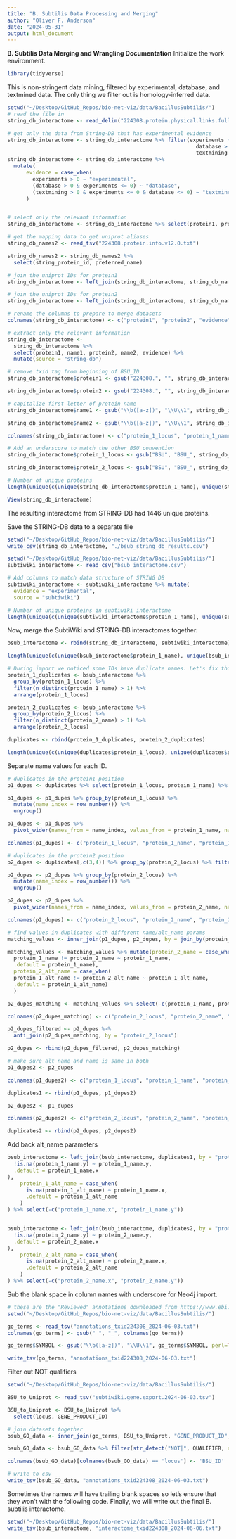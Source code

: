 ```yaml
---
title: "B. Subtilis Data Processing and Merging"
author: "Oliver F. Anderson"
date: "2024-05-31"
output: html_document
---
```


**B. Subtilis Data Merging and Wrangling Documentation**
Initialize the work environment.
```r
library(tidyverse)
```

This is non-stringent data mining, filtered by experimental, database, and textmined data. The only thing we filter out is homology-inferred data.
```r
setwd("~/Desktop/GitHub_Repos/bio-net-viz/data/BacillusSubtilis/")
# read the file in
string_db_interactome <- read_delim("224308.protein.physical.links.full.v12.0.txt", delim = " ")

# get only the data from String-DB that has experimental evidence
string_db_interactome <- string_db_interactome %>% filter(experiments > 0 |
                                                            database > 0 |
                                                            textmining > 0)
string_db_interactome <- string_db_interactome %>% 
  mutate(
      evidence = case_when(
        experiments > 0 ~ "experimental",
        (database > 0 & experiments <= 0) ~ "database",
        (textmining > 0 & experiments <= 0 & database <= 0) ~ "textmined")
      )


# select only the relevant information
string_db_interactome <- string_db_interactome %>% select(protein1, protein2, evidence)

# get the mapping data to get uniprot aliases
string_db_names2 <- read_tsv("224308.protein.info.v12.0.txt")

string_db_names2 <- string_db_names2 %>%
  select(string_protein_id, preferred_name)

# join the uniprot IDs for protein1
string_db_interactome <- left_join(string_db_interactome, string_db_names2, by = c("protein1" = "string_protein_id"), relationship = "many-to-many")

# join the uniprot IDs for protein2
string_db_interactome <- left_join(string_db_interactome, string_db_names2, by = c("protein2" = "string_protein_id"), relationship = "many-to-many")

# rename the columns to prepare to merge datasets
colnames(string_db_interactome) <- c("protein1", "protein2", "evidence", "name1", "name2")

# extract only the relevant information
string_db_interactome <-
  string_db_interactome %>%
  select(protein1, name1, protein2, name2, evidence) %>%
  mutate(source = "string-db")

# remove txid tag from beginning of BSU_ID
string_db_interactome$protein1 <- gsub("224308.", "", string_db_interactome$protein1)

string_db_interactome$protein2 <- gsub("224308.", "", string_db_interactome$protein2)

# capitalize first letter of protein name
string_db_interactome$name1 <- gsub("\\b([a-z])", "\\U\\1", string_db_interactome$name1, perl=TRUE)

string_db_interactome$name2 <- gsub("\\b([a-z])", "\\U\\1", string_db_interactome$name2, perl=TRUE)

colnames(string_db_interactome) <- c("protein_1_locus", "protein_1_name", "protein_2_locus", "protein_2_name", "evidence", "source")

# Add an underscore to match the other BSU convention
string_db_interactome$protein_1_locus <- gsub("BSU", "BSU_", string_db_interactome$protein_1_locus)

string_db_interactome$protein_2_locus <- gsub("BSU", "BSU_", string_db_interactome$protein_2_locus)

# Number of unique proteins
length(unique(c(unique(string_db_interactome$protein_1_name), unique(string_db_interactome$protein_2_name))))

View(string_db_interactome)
```
The resulting interactome from STRING-DB had 1446 unique proteins.

Save the STRING-DB data to a separate file
```r
setwd("~/Desktop/GitHub_Repos/bio-net-viz/data/BacillusSubtilis/")
write_csv(string_db_interactome, "./bsub_string_db_results.csv")
```

```r
setwd("~/Desktop/GitHub_Repos/bio-net-viz/data/BacillusSubtilis/")
subtiwiki_interactome <- read_csv("bsub_interactome.csv")

# Add columns to match data structure of STRING DB
subtiwiki_interactome <- subtiwiki_interactome %>% mutate(
  evidence = "experimental",
  source = "subtiwiki")

# Number of unique proteins in subtiwiki interactome
length(unique(c(unique(subtiwiki_interactome$protein_1_name), unique(subtiwiki_interactome$protein_2_name))))
```


Now, merge the SubtiWiki and STRING-DB interactomes together.
```r
bsub_interactome <- rbind(string_db_interactome, subtiwiki_interactome)

length(unique(c(unique(bsub_interactome$protein_1_name), unique(bsub_interactome$protein_2_name))))

# During import we noticed some IDs have duplicate names. Let's fix this and set an alt_name parameter.
protein_1_duplicates <- bsub_interactome %>%
  group_by(protein_1_locus) %>%
  filter(n_distinct(protein_1_name) > 1) %>%
  arrange(protein_1_locus)

protein_2_duplicates <- bsub_interactome %>%
  group_by(protein_2_locus) %>%
  filter(n_distinct(protein_2_name) > 1) %>%
  arrange(protein_2_locus)

duplicates <- rbind(protein_1_duplicates, protein_2_duplicates)

length(unique(c(unique(duplicates$protein_1_locus), unique(duplicates$protein_2_locus))))/2
```

Separate name values for each ID.
```r
# duplicates in the protein1 position
p1_dupes <- duplicates %>% select(protein_1_locus, protein_1_name) %>% group_by(protein_1_locus) %>% filter(n_distinct(protein_1_name) > 1) %>% distinct()

p1_dupes <- p1_dupes %>% group_by(protein_1_locus) %>%
  mutate(name_index = row_number()) %>%
  ungroup()

p1_dupes <- p1_dupes %>%
  pivot_wider(names_from = name_index, values_from = protein_1_name, names_prefix = "name")

colnames(p1_dupes) <- c("protein_1_locus", "protein_1_name", "protein_1_alt_name")

# duplicates in the protein2 position
p2_dupes <- duplicates[,c(3,4)] %>% group_by(protein_2_locus) %>% filter(n_distinct(protein_2_name) > 1) %>% distinct()

p2_dupes <- p2_dupes %>% group_by(protein_2_locus) %>%
  mutate(name_index = row_number()) %>%
  ungroup()

p2_dupes <- p2_dupes %>%
  pivot_wider(names_from = name_index, values_from = protein_2_name, names_prefix = "name")

colnames(p2_dupes) <- c("protein_2_locus", "protein_2_name", "protein_2_alt_name")

# find values in duplicates with different name/alt_name params
matching_values <- inner_join(p1_dupes, p2_dupes, by = join_by(protein_1_locus == protein_2_locus))

matching_values <- matching_values %>% mutate(protein_2_name = case_when(
  protein_1_name != protein_2_name ~ protein_1_name,
  .default = protein_1_name),
  protein_2_alt_name = case_when(
  protein_1_alt_name != protein_2_alt_name ~ protein_1_alt_name,
  .default = protein_1_alt_name)
  )

p2_dupes_matching <- matching_values %>% select(-c(protein_1_name, protein_1_alt_name))

colnames(p2_dupes_matching) <- c("protein_2_locus", "protein_2_name", "protein_2_alt_name")

p2_dupes_filtered <- p2_dupes %>%
  anti_join(p2_dupes_matching, by = "protein_2_locus")

p2_dupes <- rbind(p2_dupes_filtered, p2_dupes_matching)

# make sure alt_name and name is same in both
p1_dupes2 <- p2_dupes

colnames(p1_dupes2) <- c("protein_1_locus", "protein_1_name", "protein_1_alt_name")

duplicates1 <- rbind(p1_dupes, p1_dupes2)

p2_dupes2 <- p1_dupes

colnames(p2_dupes2) <- c("protein_2_locus", "protein_2_name", "protein_2_alt_name")

duplicates2 <- rbind(p2_dupes, p2_dupes2)
```

Add back alt_name parameters
```r
bsub_interactome <- left_join(bsub_interactome, duplicates1, by = "protein_1_locus") %>% mutate(protein_1_name = case_when(
  !is.na(protein_1_name.y) ~ protein_1_name.y,
  .default = protein_1_name.x
),
    protein_1_alt_name = case_when(
      is.na(protein_1_alt_name) ~ protein_1_name.x,
      .default = protein_1_alt_name
    )
) %>% select(-c("protein_1_name.x", "protein_1_name.y"))


bsub_interactome <- left_join(bsub_interactome, duplicates2, by = "protein_2_locus") %>% mutate(protein_2_name = case_when(
  !is.na(protein_2_name.y) ~ protein_2_name.y,
  .default = protein_2_name.x
),
    protein_2_alt_name = case_when(
      is.na(protein_2_alt_name) ~ protein_2_name.x,
      .default = protein_2_alt_name
    )
) %>% select(-c("protein_2_name.x", "protein_2_name.y"))
```


Sub the blank space in column names with underscore for Neo4j import.
```r
# these are the "Reviewed" annotations downloaded from https://www.ebi.ac.uk/QuickGO/annotations?taxonId=7955&taxonUsage=descendants&geneProductSubset=Swiss-Prot&geneProductType=protein
setwd("~/Desktop/GitHub_Repos/bio-net-viz/data/BacillusSubtilis/")

go_terms <- read_tsv("annotations_txid224308_2024-06-03.txt")
colnames(go_terms) <- gsub(" ", "_", colnames(go_terms))

go_terms$SYMBOL <- gsub("\\b([a-z])", "\\U\\1", go_terms$SYMBOL, perl=TRUE)

write_tsv(go_terms, "annotations_txid224308_2024-06-03.txt")
```

Filter out NOT qualifiers
```r
setwd("~/Desktop/GitHub_Repos/bio-net-viz/data/BacillusSubtilis/")

BSU_to_Uniprot <- read_tsv("subtiwiki.gene.export.2024-06-03.tsv")

BSU_to_Uniprot <- BSU_to_Uniprot %>% 
  select(locus, GENE_PRODUCT_ID)

# join datasets together
bsub_GO_data <- inner_join(go_terms, BSU_to_Uniprot, "GENE_PRODUCT_ID", relationship="many-to-many")

bsub_GO_data <- bsub_GO_data %>% filter(str_detect("NOT|", QUALIFIER, negate=TRUE))

colnames(bsub_GO_data)[colnames(bsub_GO_data) == 'locus'] <- 'BSU_ID'

# write to csv
write_tsv(bsub_GO_data, "annotations_txid224308_2024-06-03.txt")
```


Sometimes the names will have trailing blank spaces so let's ensure that they won't with the following code. Finally, we will write out the final B. subtilis interactome.
```r
setwd("~/Desktop/GitHub_Repos/bio-net-viz/data/BacillusSubtilis/")
write_tsv(bsub_interactome, "interactome_txid224308_2024-06-06.txt")
```